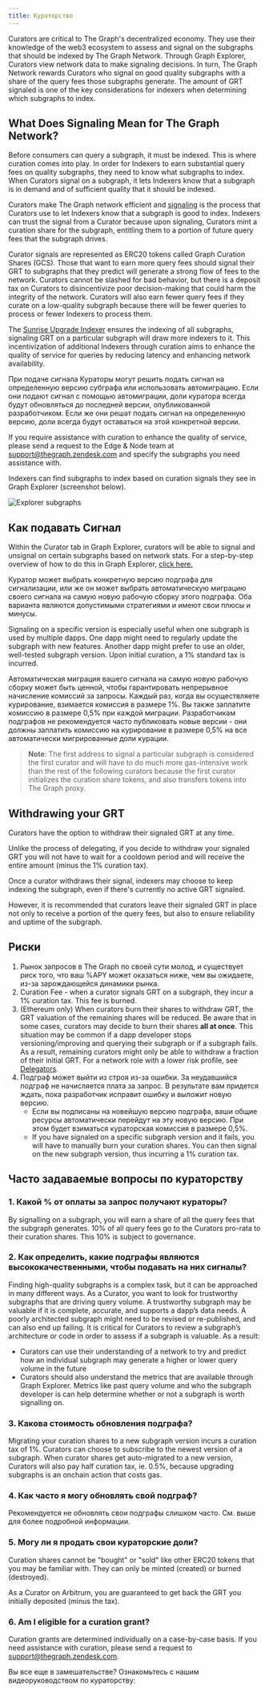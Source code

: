 ```yaml
---
title: Кураторство
---
```


Curators are critical to The Graph's decentralized economy. They use their knowledge of the web3 ecosystem to assess and signal on the subgraphs that should be indexed by The Graph Network. Through Graph Explorer, Curators view network data to make signaling decisions. In turn, The Graph Network rewards Curators who signal on good quality subgraphs with a share of the query fees those subgraphs generate. The amount of GRT signaled is one of the key considerations for indexers when determining which subgraphs to index.

## What Does Signaling Mean for The Graph Network?

Before consumers can query a subgraph, it must be indexed. This is where curation comes into play. In order for Indexers to earn substantial query fees on quality subgraphs, they need to know what subgraphs to index. When Curators signal on a subgraph, it lets Indexers know that a subgraph is in demand and of sufficient quality that it should be indexed.

Curators make The Graph network efficient and [signaling](#how-to-signal) is the process that Curators use to let Indexers know that a subgraph is good to index. Indexers can trust the signal from a Curator because upon signaling, Curators mint a curation share for the subgraph, entitling them to a portion of future query fees that the subgraph drives.

Curator signals are represented as ERC20 tokens called Graph Curation Shares (GCS). Those that want to earn more query fees should signal their GRT to subgraphs that they predict will generate a strong flow of fees to the network. Curators cannot be slashed for bad behavior, but there is a deposit tax on Curators to disincentivize poor decision-making that could harm the integrity of the network. Curators will also earn fewer query fees if they curate on a low-quality subgraph because there will be fewer queries to process or fewer Indexers to process them.

The [Sunrise Upgrade Indexer](/archived/sunrise/#what-is-the-upgrade-indexer) ensures the indexing of all subgraphs, signaling GRT on a particular subgraph will draw more indexers to it. This incentivization of additional Indexers through curation aims to enhance the quality of service for queries by reducing latency and enhancing network availability.

При подаче сигнала Кураторы могут решить подать сигнал на определенную версию субграфа или использовать автомиграцию. Если они подают сигнал с помощью автомиграции, доли куратора всегда будут обновляться до последней версии, опубликованной разработчиком. Если же они решат подать сигнал на определенную версию, доли всегда будут оставаться на этой конкретной версии.

If you require assistance with curation to enhance the quality of service, please send a request to the Edge & Node team at support@thegraph.zendesk.com and specify the subgraphs you need assistance with.

Indexers can find subgraphs to index based on curation signals they see in Graph Explorer (screenshot below).

![Explorer subgraphs](/img/explorer-subgraphs.png)

## Как подавать Сигнал

Within the Curator tab in Graph Explorer, curators will be able to signal and unsignal on certain subgraphs based on network stats. For a step-by-step overview of how to do this in Graph Explorer, [click here.](/subgraphs/explorer/)

Куратор может выбрать конкретную версию подграфа для сигнализации, или же он может выбрать автоматическую миграцию своего сигнала на самую новую рабочую сборку этого подграфа. Оба варианта являются допустимыми стратегиями и имеют свои плюсы и минусы.

Signaling on a specific version is especially useful when one subgraph is used by multiple dapps. One dapp might need to regularly update the subgraph with new features. Another dapp might prefer to use an older, well-tested subgraph version. Upon initial curation, a 1% standard tax is incurred.

Автоматическая миграция вашего сигнала на самую новую рабочую сборку может быть ценной, чтобы гарантировать непрерывное начисление комиссий за запросы. Каждый раз, когда вы осуществляете курирование, взимается комиссия в размере 1%. Вы также заплатите комиссию в размере 0,5% при каждой миграции. Разработчикам подграфов не рекомендуется часто публиковать новые версии - они должны заплатить комиссию на курирование в размере 0,5% на все автоматически мигрированные доли курации.

> **Note**: The first address to signal a particular subgraph is considered the first curator and will have to do much more gas-intensive work than the rest of the following curators because the first curator initializes the curation share tokens, and also transfers tokens into The Graph proxy.

## Withdrawing your GRT

Curators have the option to withdraw their signaled GRT at any time.

Unlike the process of delegating, if you decide to withdraw your signaled GRT you will not have to wait for a cooldown period and will receive the entire amount (minus the 1% curation tax).

Once a curator withdraws their signal, indexers may choose to keep indexing the subgraph, even if there's currently no active GRT signaled.

However, it is recommended that curators leave their signaled GRT in place not only to receive a portion of the query fees, but also to ensure reliability and uptime of the subgraph.

## Риски

1. Рынок запросов в The Graph по своей сути молод, и существует риск того, что ваш %APY может оказаться ниже, чем вы ожидаете, из-за зарождающейся динамики рынка.
2. Curation Fee - when a curator signals GRT on a subgraph, they incur a 1% curation tax. This fee is burned.
3. (Ethereum only) When curators burn their shares to withdraw GRT, the GRT valuation of the remaining shares will be reduced. Be aware that in some cases, curators may decide to burn their shares **all at once**. This situation may be common if a dapp developer stops versioning/improving and querying their subgraph or if a subgraph fails. As a result, remaining curators might only be able to withdraw a fraction of their initial GRT. For a network role with a lower risk profile, see [Delegators](/resources/roles/delegating/delegating/).
4. Подграф может выйти из строя из-за ошибки. За неудавшийся подграф не начисляется плата за запрос. В результате вам придется ждать, пока разработчик исправит ошибку и выложит новую версию.
   - Если вы подписаны на новейшую версию подграфа, ваши общие ресурсы автоматически перейдут на эту новую версию. При этом будет взиматься кураторская комиссия в размере 0,5%.
   - If you have signaled on a specific subgraph version and it fails, you will have to manually burn your curation shares. You can then signal on the new subgraph version, thus incurring a 1% curation tax.

## Часто задаваемые вопросы по кураторству

### 1. Какой % от оплаты за запрос получают кураторы?

By signalling on a subgraph, you will earn a share of all the query fees that the subgraph generates. 10% of all query fees go to the Curators pro-rata to their curation shares. This 10% is subject to governance.

### 2. Как определить, какие подграфы являются высококачественными, чтобы подавать на них сигналы?

Finding high-quality subgraphs is a complex task, but it can be approached in many different ways. As a Curator, you want to look for trustworthy subgraphs that are driving query volume. A trustworthy subgraph may be valuable if it is complete, accurate, and supports a dapp’s data needs. A poorly architected subgraph might need to be revised or re-published, and can also end up failing. It is critical for Curators to review a subgraph’s architecture or code in order to assess if a subgraph is valuable. As a result:

- Curators can use their understanding of a network to try and predict how an individual subgraph may generate a higher or lower query volume in the future
- Curators should also understand the metrics that are available through Graph Explorer. Metrics like past query volume and who the subgraph developer is can help determine whether or not a subgraph is worth signalling on.

### 3. Какова стоимость обновления подграфа?

Migrating your curation shares to a new subgraph version incurs a curation tax of 1%. Curators can choose to subscribe to the newest version of a subgraph. When curator shares get auto-migrated to a new version, Curators will also pay half curation tax, ie. 0.5%, because upgrading subgraphs is an onchain action that costs gas.

### 4. Как часто я могу обновлять свой подграф?

Рекомендуется не обновлять свои подграфы слишком часто. См. выше для более подробной информации.

### 5. Могу ли я продать свои кураторские доли?

Curation shares cannot be "bought" or "sold" like other ERC20 tokens that you may be familiar with. They can only be minted (created) or burned (destroyed).

As a Curator on Arbitrum, you are guaranteed to get back the GRT you initially deposited (minus the tax).

### 6. Am I eligible for a curation grant?

Curation grants are determined individually on a case-by-case basis. If you need assistance with curation, please send a request to support@thegraph.zendesk.com.

Вы все еще в замешательстве? Ознакомьтесь с нашим видеоруководством по кураторству:

<VideoEmbed title="How to Curate a Subgraph" youtube="VytTEcf0dxQ" />

